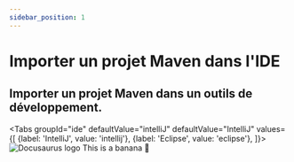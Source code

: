 ```yaml
---
sidebar_position: 1
---
```



# Importer un projet Maven dans l'IDE

## Importer un projet Maven dans un outils de développement.

<Tabs
  groupId="ide"
  defaultValue="intelliJ"
  defaultValue="IntelliJ"
  values={[
    {label: 'IntelliJ', value: 'intellij'},
    {label: 'Eclipse', value: 'eclipse'},
  ]}>
  <TabItem value="intellij">![Docusaurus logo](/img/batch.svg)</TabItem>
  <TabItem value="eclipse">This is a banana 🍌</TabItem>
</Tabs>